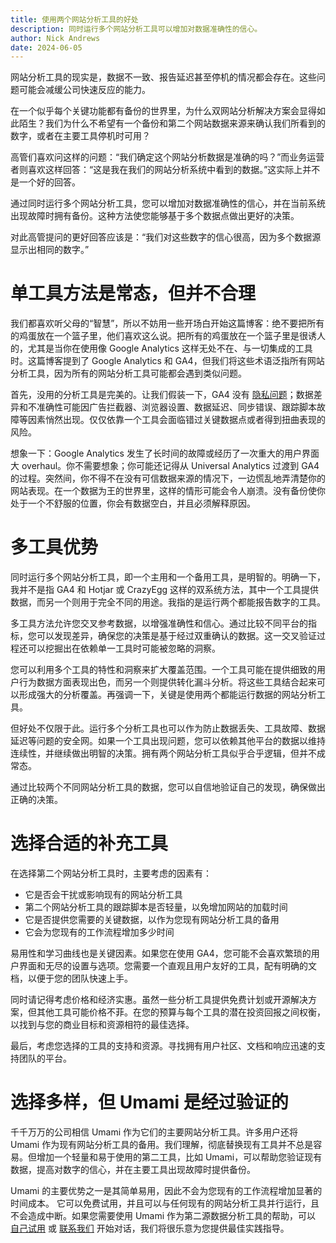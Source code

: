 ```yaml
---
title: 使用两个网站分析工具的好处
description: 同时运行多个网站分析工具可以增加对数据准确性的信心。
author: Nick Andrews
date: 2024-06-05
---
```


网站分析工具的现实是，数据不一致、报告延迟甚至停机的情况都会存在。这些问题可能会减缓公司快速反应的能力。

在一个似乎每个关键功能都有备份的世界里，为什么双网站分析解决方案会显得如此陌生？我们为什么不希望有一个备份和第二个网站数据来源来确认我们所看到的数字，或者在主要工具停机时可用？

高管们喜欢问这样的问题：“我们确定这个网站分析数据是准确的吗？”而业务运营者则喜欢这样回答：“这是我在我们的网站分析系统中看到的数据。”这实际上并不是一个好的回答。

通过同时运行多个网站分析工具，您可以增加对数据准确性的信心，并在当前系统出现故障时拥有备份。这种方法使您能够基于多个数据点做出更好的决策。

对此高管提问的更好回答应该是：“我们对这些数字的信心很高，因为多个数据源显示出相同的数字。”

# 单工具方法是常态，但并不合理

我们都喜欢听父母的“智慧”，所以不妨用一些开场白开始这篇博客：绝不要把所有的鸡蛋放在一个篮子里，他们喜欢这么说。把所有的鸡蛋放在一个篮子里是很诱人的，尤其是当你在使用像 Google Analytics 这样无处不在、与一切集成的工具时。这篇博客提到了 Google Analytics 和 GA4，但我们将这些术语泛指所有网站分析工具，因为所有的网站分析工具可能都会遇到类似问题。

首先，没用的分析工具是完美的。让我们假装一下，GA4 没有 [隐私问题](/blog/umami-the-better-google-analytics-alternative)；数据差异和不准确性可能因广告拦截器、浏览器设置、数据延迟、同步错误、跟踪脚本故障等因素悄然出现。仅仅依靠一个工具会面临错过关键数据点或者得到扭曲表现的风险。

想象一下：Google Analytics 发生了长时间的故障或经历了一次重大的用户界面大 overhaul。你不需要想象；你可能还记得从 Universal Analytics 过渡到 GA4 的过程。突然间，你不得不在没有可信数据来源的情况下，一边慌乱地弄清楚你的网站表现。在一个数据为王的世界里，这样的情形可能会令人崩溃。没有备份使你处于一个不舒服的位置，你会有数据空白，并且必须解释原因。

# 多工具优势

同时运行多个网站分析工具，即一个主用和一个备用工具，是明智的。明确一下，我并不是指 GA4 和 Hotjar 或 CrazyEgg 这样的双系统方法，其中一个工具提供数据，而另一个则用于完全不同的用途。我指的是运行两个都能报告数字的工具。

多工具方法允许您交叉参考数据，以增强准确性和信心。通过比较不同平台的指标，您可以发现差异，确保您的决策是基于经过双重确认的数据。这一交叉验证过程还可以挖掘出在依赖单一工具时可能被忽略的洞察。

您可以利用多个工具的特性和洞察来扩大覆盖范围。一个工具可能在提供细致的用户行为数据方面表现出色，而另一个则提供转化漏斗分析。将这些工具结合起来可以形成强大的分析覆盖。再强调一下，关键是使用两个都能运行数据的网站分析工具。

但好处不仅限于此。运行多个分析工具也可以作为防止数据丢失、工具故障、数据延迟等问题的安全网。如果一个工具出现问题，您可以依赖其他平台的数据以维持连续性，并继续做出明智的决策。拥有两个网站分析工具似乎合乎逻辑，但并不成常态。

通过比较两个不同网站分析工具的数据，您可以自信地验证自己的发现，确保做出正确的决策。

# 选择合适的补充工具

在选择第二个网站分析工具时，主要考虑的因素有：

- 它是否会干扰或影响现有的网站分析工具
- 第二个网站分析工具的跟踪脚本是否轻量，以免增加网站的加载时间
- 它是否提供您需要的关键数据，以作为您现有网站分析工具的备用
- 它会为您现有的工作流程增加多少时间

易用性和学习曲线也是关键因素。如果您在使用 GA4，您可能不会喜欢繁琐的用户界面和无尽的设置与选项。您需要一个直观且用户友好的工具，配有明确的文档，以便于您的团队快速上手。

同时请记得考虑价格和经济实惠。虽然一些分析工具提供免费计划或开源解决方案，但其他工具可能价格不菲。在您的预算与每个工具的潜在投资回报之间权衡，以找到与您的商业目标和资源相符的最佳选择。

最后，考虑您选择的工具的支持和资源。寻找拥有用户社区、文档和响应迅速的支持团队的平台。

# 选择多样，但 Umami 是经过验证的

千千万万的公司相信 Umami 作为它们的主要网站分析工具。许多用户还将 Umami 作为现有网站分析工具的备用。我们理解，彻底替换现有工具并不总是容易。但增加一个轻量和易于使用的第二工具，比如 Umami，可以帮助您验证现有数据，提高对数字的信心，并在主要工具出现故障时提供备份。

Umami 的主要优势之一是其简单易用，因此不会为您现有的工作流程增加显著的时间成本。
它可以免费试用，并且可以与任何现有的网站分析工具并行运行，且不会造成中断。如果您需要使用 Umami 作为第二源数据分析工具的帮助，可以 [自己试用](https://cloud.umami.is/signup?ref=umami-blog) 或 [联系我们](mailto:hello@umami.is) 开始对话，我们将很乐意为您提供最佳实践指导。
